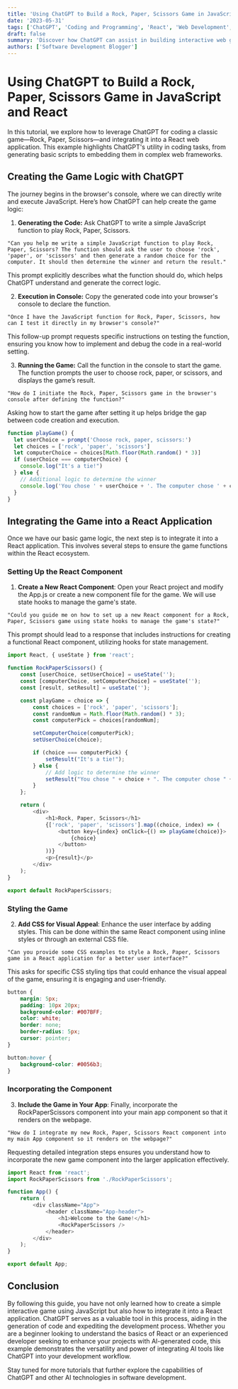 ```yaml
---
title: 'Using ChatGPT to Build a Rock, Paper, Scissors Game in JavaScript and React'
date: '2023-05-31'
tags: ['ChatGPT', 'Coding and Programming', 'React', 'Web Development', 'Interactive Games']
draft: false
summary: 'Discover how ChatGPT can assist in building interactive web games like Rock, Paper, Scissors. This post walks you through creating the game in JavaScript and integrating it into a React application, showcasing the practical uses of AI in coding.'
authors: ['Software Development Blogger']
---
```


# Using ChatGPT to Build a Rock, Paper, Scissors Game in JavaScript and React

In this tutorial, we explore how to leverage ChatGPT for coding a classic game—Rock, Paper, Scissors—and integrating it into a React web application. This example highlights ChatGPT's utility in coding tasks, from generating basic scripts to embedding them in complex web frameworks.

## Creating the Game Logic with ChatGPT

The journey begins in the browser's console, where we can directly write and execute JavaScript. Here’s how ChatGPT can help create the game logic:

1. **Generating the Code:** Ask ChatGPT to write a simple JavaScript function to play Rock, Paper, Scissors.

```plainText
"Can you help me write a simple JavaScript function to play Rock, Paper, Scissors? The function should ask the user to choose 'rock', 'paper', or 'scissors' and then generate a random choice for the computer. It should then determine the winner and return the result."
```

This prompt explicitly describes what the function should do, which helps ChatGPT understand and generate the correct logic.

2. **Execution in Console:** Copy the generated code into your browser's console to declare the function.

```plainText
"Once I have the JavaScript function for Rock, Paper, Scissors, how can I test it directly in my browser's console?"
```

This follow-up prompt requests specific instructions on testing the function, ensuring you know how to implement and debug the code in a real-world setting.

3. **Running the Game:** Call the function in the console to start the game. The function prompts the user to choose rock, paper, or scissors, and displays the game’s result.

```plainText
"How do I initiate the Rock, Paper, Scissors game in the browser's console after defining the function?"
```

Asking how to start the game after setting it up helps bridge the gap between code creation and execution.

```javascript
function playGame() {
  let userChoice = prompt('Choose rock, paper, scissors:')
  let choices = ['rock', 'paper', 'scissors']
  let computerChoice = choices[Math.floor(Math.random() * 3)]
  if (userChoice === computerChoice) {
    console.log("It's a tie!")
  } else {
    // Additional logic to determine the winner
    console.log('You chose ' + userChoice + '. The computer chose ' + computerChoice + '.')
  }
}
```

## Integrating the Game into a React Application

Once we have our basic game logic, the next step is to integrate it into a React application. This involves several steps to ensure the game functions within the React ecosystem.

### Setting Up the React Component

1. **Create a New React Component**: Open your React project and modify the App.js or create a new component file for the game. We will use state hooks to manage the game's state.

```plainText
"Could you guide me on how to set up a new React component for a Rock, Paper, Scissors game using state hooks to manage the game's state?"
```

This prompt should lead to a response that includes instructions for creating a functional React component, utilizing hooks for state management.

```JavaScript
import React, { useState } from 'react';

function RockPaperScissors() {
    const [userChoice, setUserChoice] = useState('');
    const [computerChoice, setComputerChoice] = useState('');
    const [result, setResult] = useState('');

    const playGame = choice => {
        const choices = ['rock', 'paper', 'scissors'];
        const randomNum = Math.floor(Math.random() * 3);
        const computerPick = choices[randomNum];

        setComputerChoice(computerPick);
        setUserChoice(choice);

        if (choice === computerPick) {
            setResult("It's a tie!");
        } else {
            // Add logic to determine the winner
            setResult("You chose " + choice + ". The computer chose " + computerPick + ".");
        }
    };

    return (
        <div>
            <h1>Rock, Paper, Scissors</h1>
            {['rock', 'paper', 'scissors'].map((choice, index) => (
                <button key={index} onClick={() => playGame(choice)}>
                    {choice}
                </button>
            ))}
            <p>{result}</p>
        </div>
    );
}

export default RockPaperScissors;
```

### Styling the Game

2. **Add CSS for Visual Appeal**: Enhance the user interface by adding styles. This can be done within the same React component using inline styles or through an external CSS file.

```plainText
"Can you provide some CSS examples to style a Rock, Paper, Scissors game in a React application for a better user interface?"
```

This asks for specific CSS styling tips that could enhance the visual appeal of the game, ensuring it is engaging and user-friendly.

```CSS
button {
    margin: 5px;
    padding: 10px 20px;
    background-color: #007BFF;
    color: white;
    border: none;
    border-radius: 5px;
    cursor: pointer;
}

button:hover {
    background-color: #0056b3;
}
```

### Incorporating the Component

3. **Include the Game in Your App**: Finally, incorporate the RockPaperScissors component into your main app component so that it renders on the webpage.

```plainText
"How do I integrate my new Rock, Paper, Scissors React component into my main App component so it renders on the webpage?"
```

Requesting detailed integration steps ensures you understand how to incorporate the new game component into the larger application effectively.

```JavaScript
import React from 'react';
import RockPaperScissors from './RockPaperScissors';

function App() {
    return (
        <div className="App">
            <header className="App-header">
                <h1>Welcome to the Game!</h1>
                <RockPaperScissors />
            </header>
        </div>
    );
}

export default App;
```

## Conclusion

By following this guide, you have not only learned how to create a simple interactive game using JavaScript but also how to integrate it into a React application. ChatGPT serves as a valuable tool in this process, aiding in the generation of code and expediting the development process. Whether you are a beginner looking to understand the basics of React or an experienced developer seeking to enhance your projects with AI-generated code, this example demonstrates the versatility and power of integrating AI tools like ChatGPT into your development workflow.

Stay tuned for more tutorials that further explore the capabilities of ChatGPT and other AI technologies in software development.
